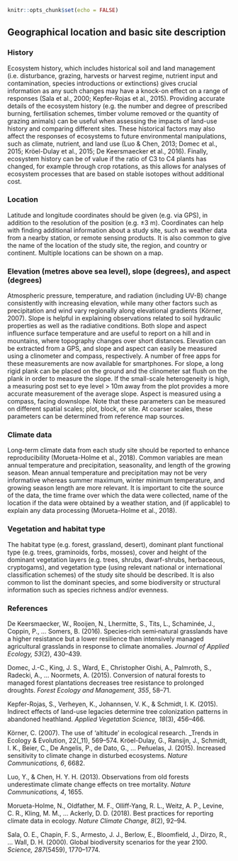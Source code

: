 ``` r
knitr::opts_chunk$set(echo = FALSE)

```

## Geographical location and basic site description


### History

Ecosystem history, which includes historical soil and land management (i.e. disturbance, grazing, harvests or harvest regime, nutrient input and contamination, species introductions or extinctions) gives crucial information as any such changes may have a knock-on effect on a range of responses (Sala et al., 2000; Kepfer-Rojas et al., 2015). Providing accurate details of the ecosystem history (e.g. the number and degree of prescribed burning, fertilisation schemes, timber volume removed or the quantity of grazing animals) can be useful when assessing the impacts of land-use history and comparing different sites. These historical factors may also affect the responses of ecosystems to future environmental manipulations, such as climate, nutrient, and land use (Luo & Chen, 2013; Domec et al., 2015; Kröel-Dulay et al., 2015; De Keersmaecker et al., 2016). Finally, ecosystem history can be of value if the ratio of C3 to C4 plants has changed, for example through crop rotations, as this allows for analyses of ecosystem processes that are based on stable isotopes without additional cost.

### Location

Latitude and longitude coordinates should be given (e.g. via GPS), in addition to the resolution of the position (e.g. ±3 m). Coordinates can help with finding additional information about a study site, such as weather data from a nearby station, or remote sensing products. It is also common to give the name of the location of the study site, the region, and country or continent. Multiple locations can be shown on a map.

### Elevation (metres above sea level), slope (degrees), and aspect (degrees)

Atmospheric pressure, temperature, and radiation (including UV-B) change consistently with increasing elevation, while many other factors such as precipitation and wind vary regionally along elevational gradients (Körner, 2007). Slope is helpful in explaining observations related to soil hydraulic properties as well as the radiative conditions. Both slope and aspect influence surface temperature and are useful to report on a hill and in mountains, where topography changes over short distances. Elevation can be extracted from a GPS, and slope and aspect can easily be measured using a clinometer and compass, respectively. A number of free apps for these measurements are now available for smartphones. For slope, a long rigid plank can be placed on the ground and the clinometer sat flush on the plank in order to measure the slope. If the small-scale heterogeneity is high, a measuring post set to eye level > 10m away from the plot provides a more accurate measurement of the average slope. Aspect is measured using a compass, facing downslope. Note that these parameters can be measured on different spatial scales; plot, block, or site. At coarser scales, these parameters can be determined from reference map sources.

### Climate data

Long-term climate data from each study site should be reported to enhance reproducibility (Morueta-Holme et al., 2018). Common variables are mean annual temperature and precipitation, seasonality, and length of the growing season. Mean annual temperature and precipitation may not be very informative whereas summer maximum, winter minimum temperature, and growing season length are more relevant. It is important to cite the source of the data, the time frame over which the data were collected, name of the location if the data were obtained by a weather station, and (if applicable) to explain any data processing (Morueta-Holme et al., 2018).

### Vegetation and habitat type

The habitat type (e.g. forest, grassland, desert), dominant plant functional type (e.g. trees, graminoids, forbs, mosses), cover and height of the dominant vegetation layers (e.g. trees, shrubs, dwarf-shrubs, herbaceous, cryptogams), and vegetation type (using relevant national or international classification schemes) of the study site should be described. It is also common to list the dominant species, and some biodiversity or structural information such as species richness and/or evenness.

### References

De Keersmaecker, W., Rooijen, N., Lhermitte, S., Tits, L., Schaminée, J., Coppin, P., … Somers, B. (2016). Species‐rich semi‐natural grasslands have a higher resistance but a lower resilience than intensively managed agricultural grasslands in response to climate anomalies. _Journal of Applied Ecology, 53_(2), 430–439.

Domec, J.-C., King, J. S., Ward, E., Christopher Oishi, A., Palmroth, S., Radecki, A., … Noormets, A. (2015). Conversion of natural forests to managed forest plantations decreases tree resistance to prolonged droughts. _Forest Ecology and Management, 355_, 58–71.

Kepfer-Rojas, S., Verheyen, K., Johannsen, V. K., & Schmidt, I. K. (2015). Indirect effects of land-use legacies determine tree colonization patterns in abandoned heathland. _Applied Vegetation Science, 18_(3), 456–466.

Körner, C. (2007). The use of ‘altitude’ in ecological research. _Trends in Ecology & Evolution, 22(_11), 569–574. Kröel-Dulay, G., Ransijn, J., Schmidt, I. K., Beier, C., De Angelis, P., de Dato, G., … Peñuelas, J. (2015). Increased sensitivity to climate change in disturbed ecosystems. _Nature Communications, 6_, 6682.

Luo, Y., & Chen, H. Y. H. (2013). Observations from old forests underestimate climate change effects on tree mortality. _Nature Communications, 4_, 1655.

Morueta-Holme, N., Oldfather, M. F., Olliff-Yang, R. L., Weitz, A. P., Levine, C. R., Kling, M. M., … Ackerly, D. D. (2018). Best practices for reporting climate data in ecology. _Nature Climate Change, 8_(2), 92–94.

Sala, O. E., Chapin, F. S., Armesto, J. J., Berlow, E., Bloomfield, J., Dirzo, R., … Wall, D. H. (2000). Global biodiversity scenarios for the year 2100. _Science, 287_(5459), 1770–1774.
